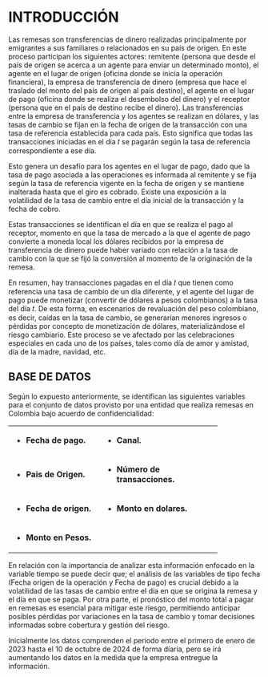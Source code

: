 # INTRODUCCIÓN


Las remesas son transferencias de dinero realizadas principalmente por emigrantes a sus familiares o relacionados en su país de origen. En este proceso participan los siguientes actores: remitente (persona que desde el país de origen se acerca a un agente para enviar un determinado monto), el agente en el lugar de origen (oficina donde se inicia la operación financiera), la empresa de transferencia de dinero (empresa que hace el traslado del monto del país de origen al país destino), el agente en el lugar de pago (oficina donde se realiza el desembolso del dinero) y el receptor (persona que en el país de destino recibe el dinero). Las transferencias entre la empresa de transferencia y los agentes se realizan en dólares, y las tasas de cambio se fijan en la fecha de origen de la transacción con una tasa de referencia establecida para cada país. Esto significa que todas las transacciones
iniciadas en el día 𝑡 se pagarán según la tasa de referencia correspondiente a ese día.

Esto genera un desafío para los agentes en el lugar de pago, dado que la tasa de pago asociada a las operaciones es informada al remitente y se fija según la tasa de referencia vigente en la fecha de origen y se mantiene inalterada hasta que el giro es cobrado. Existe una exposición a la volatilidad de la tasa de cambio entre el día inicial de la transacción
y la fecha de cobro.

Estas transacciones se identifican el día en que se realiza el pago al receptor, momento en que la tasa de mercado a la que el agente de pago convierte a moneda local los dólares recibidos por la empresa de transferencia de dinero puede haber variado con relación a la tasa de cambio con la que se fijó la conversión al momento de la originación de la remesa.

En resumen, hay transacciones pagadas en el día 𝑡 que tienen como referencia una tasa de cambio de un día diferente, y el agente del lugar de pago puede monetizar (convertir de dólares a pesos colombianos) a la tasa del día 𝑡. De esta forma, en escenarios de revaluación del peso colombiano, es decir, caídas en la tasa de cambio, se generarían menores ingresos o pérdidas por concepto de monetización de dólares, materializándose el riesgo cambiario. Este proceso se ve afectado por las celebraciones especiales en cada uno de los países, tales como día de amor y amistad, día de la madre, navidad, etc.

## BASE DE DATOS

Según lo expuesto anteriormente, se identifican las siguientes variables para el conjunto de datos provisto por una entidad que realiza remesas en Colombia bajo acuerdo de confidencialidad:

+:------------------------+:--------------------------------+
| -   **Fecha de pago.**  | -   **Canal.**                  |
+-------------------------+---------------------------------+
| -   **Pais de Origen.** | -   **Número de                 |
|                         |     transacciones.**            |
+-------------------------+---------------------------------+
| -   **Fecha de          | -   **Monto en dolares.**       |
|     origen.**           |                                 |
+-------------------------+---------------------------------+
| -   **Monto en Pesos.** |                                 |
+-------------------------+---------------------------------+

En relación con la importancia de analizar esta información enfocado en la variable tiempo se puede decir que; el análisis de las variables de tipo fecha (Fecha origen de la operación y Fecha de pago) es crucial debido a la volatilidad de las tasas de cambio entre el día en que se origina la remesa y el día en que se paga. Por otra parte, el pronóstico del monto
total a pagar en remesas es esencial para mitigar este riesgo, permitiendo anticipar posibles pérdidas por variaciones en la tasa de cambio y tomar decisiones informadas sobre cobertura y gestión del riesgo.

Inicialmente los datos comprenden el periodo entre el primero de enero de 2023 hasta el 10 de octubre de 2024 de forma díaria, pero se irá aumentando los datos en la medida que la empresa entregue la información.

